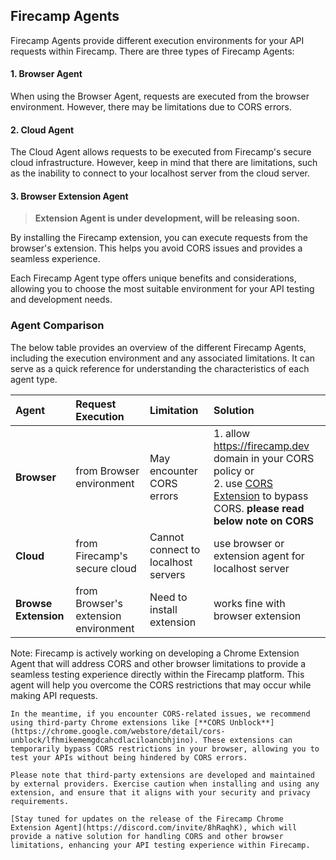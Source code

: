 
## Firecamp Agents

Firecamp Agents provide different execution environments for your API requests within Firecamp. There are three types of Firecamp Agents:

#### 1. Browser Agent
When using the Browser Agent, requests are executed from the browser environment. However, there may be limitations due to CORS errors.

#### 2. Cloud Agent
The Cloud Agent allows requests to be executed from Firecamp's secure cloud infrastructure. However, keep in mind that there are limitations, such as the inability to connect to your localhost server from the cloud server.

#### 3. Browser Extension Agent
> **Extension Agent is under development, will be releasing soon.**

By installing the Firecamp extension, you can execute requests from the browser's extension. This helps you avoid CORS issues and provides a seamless experience.

Each Firecamp Agent type offers unique benefits and considerations, allowing you to choose the most suitable environment for your API testing and development needs.


### Agent Comparison

The below table provides an overview of the different Firecamp Agents, including the execution environment and any associated limitations. It can serve as a quick reference for understanding the characteristics of each agent type.

| Agent                  | Request Execution                          | Limitation                          | Solution                                              |
|:---                    |:---                                        |:---                                 |:---                                                   |
| **Browser**            | from Browser environment                   | May encounter CORS errors           | 1. allow https://firecamp.dev domain in your CORS policy or <br/> 2. use [CORS Extension](https://chrome.google.com/webstore/detail/cors-unblock/lfhmikememgdcahcdlaciloancbhjino) to bypass CORS. **please read below note on CORS** |
| **Cloud**              | from Firecamp's secure cloud               | Cannot connect to localhost servers | use browser or extension agent for localhost server   |
| **Browse Extension**   | from Browser's extension environment       | Need to install extension           | works fine with browser extension                     |

<Callout>
    Note: 
    Firecamp is actively working on developing a Chrome Extension Agent that will address CORS and other browser limitations to provide a seamless testing experience directly within the Firecamp platform. This agent will help you overcome the CORS restrictions that may occur while making API requests.

    In the meantime, if you encounter CORS-related issues, we recommend using third-party Chrome extensions like [**CORS Unblock**](https://chrome.google.com/webstore/detail/cors-unblock/lfhmikememgdcahcdlaciloancbhjino). These extensions can temporarily bypass CORS restrictions in your browser, allowing you to test your APIs without being hindered by CORS errors.

    Please note that third-party extensions are developed and maintained by external providers. Exercise caution when installing and using any extension, and ensure that it aligns with your security and privacy requirements.

    [Stay tuned for updates on the release of the Firecamp Chrome Extension Agent](https://discord.com/invite/8hRaqhK), which will provide a native solution for handling CORS and other browser limitations, enhancing your API testing experience within Firecamp.
</Callout>
